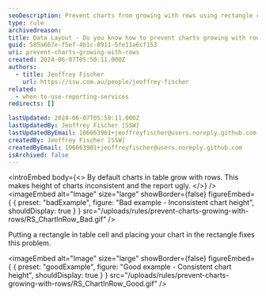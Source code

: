 ```yaml
---
seoDescription: Prevent charts from growing with rows using rectangle cells for consistent data layout
type: rule
archivedreason:
title: Data Layout - Do you know how to prevent charts growing with rows?
guid: 585a667e-f5ef-4b1c-8911-5fe11a6cf153
uri: prevent-charts-growing-with-rows
created: 2024-06-07T05:50:11.000Z
authors:
  - title: Jeoffrey Fischer
    url: https://ssw.com.au/people/jeoffrey-fischer
related:
  - when-to-use-reporting-services
redirects: []

lastUpdated: 2024-06-07T05:50:11.000Z
lastUpdatedBy: Jeoffrey Fischer [SSW]
lastUpdatedByEmail: 106663901+jeoffreyfischer@users.noreply.github.com
createdBy: Jeoffrey Fischer [SSW]
createdByEmail: 106663901+jeoffreyfischer@users.noreply.github.com
isArchived: false
---
```


<introEmbed
  body={<>
By default charts in table grow with rows. This makes height of charts inconsistent and the report ugly.
  </>}
/>
<imageEmbed
  alt="Image"
  size="large"
  showBorder={false}
  figureEmbed={ {
    preset: "badExample",
    figure: "Bad example - Inconsistent chart height",
    shouldDisplay: true
  } }
  src="/uploads/rules/prevent-charts-growing-with-rows/RS_ChartInRow_Bad.gif"
/>

Putting a rectangle in table cell and placing your chart in the rectangle fixes this problem.

<imageEmbed
  alt="Image"
  size="large"
  showBorder={false}
  figureEmbed={ {
    preset: "goodExample",
    figure: "Good example - Consistent chart height",
    shouldDisplay: true
  } }
  src="/uploads/rules/prevent-charts-growing-with-rows/RS_ChartInRow_Good.gif"
/>
